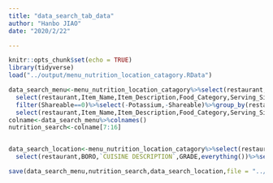 ```yaml
---
title: "data_search_tab_data"
author: "Hanbo JIAO"
date: "2020/2/22"

---
```


```r
knitr::opts_chunk$set(echo = TRUE)
library(tidyverse)
load("../output/menu_nutrition_location_catagory.RData")
```

```r
data_search_menu<-menu_nutrition_location_catagory%>%select(restaurant,menu)%>%unnest(menu)%>%
  select(restaurant,Item_Name,Item_Description,Food_Category,Serving_Size,Serving_Size_Unit,Calories:Dietary_Fiber,Shareable)%>%
  filter(Shareable==0)%>%select(-Potassium,-Shareable)%>%group_by(restaurant)%>%arrange(restaurant)%>%nest()%>%ungroup%>%mutate(restaurant_id=row_number())%>%group_by(restaurant)%>%unnest()%>%mutate(menu_id=row_number())%>%ungroup()%>%
  select(restaurant,Item_Name,Item_Description,Food_Category,Serving_Size:Dietary_Fiber)%>%mutate_at(c("restaurant","Food_Category"),as.factor)%>%select(restaurant,Food_Category,everything())
colname<-data_search_menu%>%colnames()
nutrition_search<-colname[7:16]


data_search_location<-menu_nutrition_location_catagory%>%select(restaurant,location)%>%unnest(location)%>%
  select(restaurant,BORO,`CUISINE DESCRIPTION`,GRADE,everything())%>%select(-`INSPECTION DATE`,-SCORE)%>%mutate_at(c("restaurant","BORO","CUISINE DESCRIPTION","GRADE"),as.factor)

save(data_search_menu,nutrition_search,data_search_location,file = "../output/data_search.RData")

```




